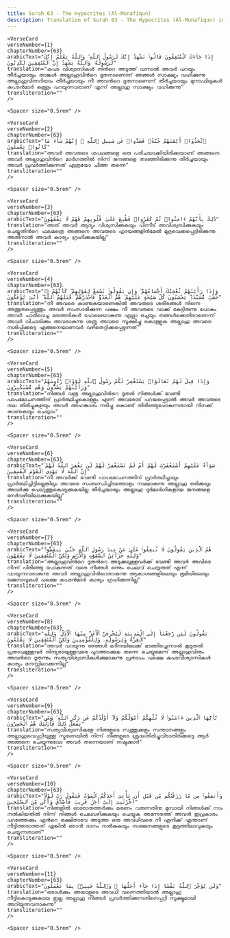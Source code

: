 ```yaml
---
title: Surah 63 - The Hypocrites (Al-Munafiqun)  
description: Translation of Surah 63 - The Hypocrites (Al-Munafiqun) in Malayalam
---
```







    <VerseCard 
    verseNumber={1}
    chapterNumber={63}
    arabicText="إِذَا جَآءَكَ ٱلْمُنَٰفِقُونَ قَالُوا۟ نَشْهَدُ إِنَّكَ لَرَسُولُ ٱللَّهِ ۗ وَٱللَّهُ يَعْلَمُ إِنَّكَ لَرَسُولُهُۥ وَٱللَّهُ يَشْهَدُ إِنَّ ٱلْمُنَٰفِقِينَ لَكَٰذِبُونَ"
    translation="കപട വിശ്വാസികള്‍ നിന്‍റെ അടുത്ത്‌ വന്നാല്‍ അവര്‍ പറയും തീര്‍ച്ചയായും താങ്കള്‍ അല്ലാഹുവിന്‍റെ ദൂതനാണെന്ന്‌ ഞങ്ങള്‍ സാക്ഷ്യം വഹിക്കുന്നു അല്ലാഹുവിന്നറിയാം തീര്‍ച്ചയായും നീ അവന്‍റെ ദൂതനാണെന്ന്‌ തീര്‍ച്ചയായും മുനാഫിഖുകള്‍ കപടന്‍മാര്‍ കള്ളം പറയുന്നവരാണ്‌ എന്ന്‌ അല്ലാഹു സാക്ഷ്യം വഹിക്കുന്നു"
    transliteration=""
    />

    <Spacer size="0.5rem" />
                
    <VerseCard 
    verseNumber={2}
    chapterNumber={63}
    arabicText="ٱتَّخَذُوٓا۟ أَيْمَٰنَهُمْ جُنَّةًۭ فَصَدُّوا۟ عَن سَبِيلِ ٱللَّهِ ۚ إِنَّهُمْ سَآءَ مَا كَانُوا۟ يَعْمَلُونَ"
    translation="അവര്‍ അവരുടെ ശപഥങ്ങളെ ഒരു പരിചയാക്കിയിരിക്കയാണ്‌ അങ്ങനെ അവര്‍ അല്ലാഹുവിന്‍റെ മാര്‍ഗത്തില്‍ നിന്ന്‌ ജനങ്ങളെ തടഞ്ഞിരിക്കുന്നു തീര്‍ച്ചയായും അവര്‍ പ്രവര്‍ത്തിക്കുന്നത്‌ എത്രയോ ചീത്ത തന്നെ"
    transliteration=""
    />

    <Spacer size="0.5rem" />
                
    <VerseCard 
    verseNumber={3}
    chapterNumber={63}
    arabicText="ذَٰلِكَ بِأَنَّهُمْ ءَامَنُوا۟ ثُمَّ كَفَرُوا۟ فَطُبِعَ عَلَىٰ قُلُوبِهِمْ فَهُمْ لَا يَفْقَهُونَ"
    translation="അത്‌ അവര്‍ ആദ്യം വിശ്വസിക്കുകയും പിന്നീട്‌ അവിശ്വസിക്കുകയും ചെയ്തതിന്‍റെ ഫലമത്രെ അങ്ങനെ അവരുടെ ഹൃദയങ്ങളിന്‍മേല്‍ മുദ്രവെക്കപ്പെട്ടിരിക്കുന്നു അതിനാല്‍ അവര്‍ കാര്യം ഗ്രഹിക്കുകയില്ല"
    transliteration=""
    />

    <Spacer size="0.5rem" />
                
    <VerseCard 
    verseNumber={4}
    chapterNumber={63}
    arabicText="۞ وَإِذَا رَأَيْتَهُمْ تُعْجِبُكَ أَجْسَامُهُمْ ۖ وَإِن يَقُولُوا۟ تَسْمَعْ لِقَوْلِهِمْ ۖ كَأَنَّهُمْ خُشُبٌۭ مُّسَنَّدَةٌۭ ۖ يَحْسَبُونَ كُلَّ صَيْحَةٍ عَلَيْهِمْ ۚ هُمُ ٱلْعَدُوُّ فَٱحْذَرْهُمْ ۚ قَٰتَلَهُمُ ٱللَّهُ ۖ أَنَّىٰ يُؤْفَكُونَ"
    translation="നീ അവരെ കാണുകയാണെങ്കില്‍ അവരുടെ ശരീരങ്ങള്‍ നിന്നെ അത്ഭുതപ്പെടുത്തും അവര്‍ സംസാരിക്കുന്ന പക്ഷം നീ അവരുടെ വാക്ക്‌ കേട്ടിരുന്നു പോകും അവര്‍ ചാരിവെച്ച മരത്തടികള്‍ പോലെയാകുന്നു എല്ലാ ഒച്ചയും തങ്ങള്‍ക്കെതിരാണെന്ന്‌ അവര്‍ വിചാരിക്കും അവരാകുന്നു ശത്രു അവരെ സൂക്ഷിച്ചു കൊള്ളുക അല്ലാഹു അവരെ നശിപ്പിക്കട്ടെ എങ്ങനെയാണവര്‍ വഴിതെറ്റിക്കപ്പെടുന്നത്‌"
    transliteration=""
    />

    <Spacer size="0.5rem" />
                
    <VerseCard 
    verseNumber={5}
    chapterNumber={63}
    arabicText="وَإِذَا قِيلَ لَهُمْ تَعَالَوْا۟ يَسْتَغْفِرْ لَكُمْ رَسُولُ ٱللَّهِ لَوَّوْا۟ رُءُوسَهُمْ وَرَأَيْتَهُمْ يَصُدُّونَ وَهُم مُّسْتَكْبِرُونَ"
    translation="നിങ്ങള്‍ വരൂ അല്ലാഹുവിന്‍റെ ദൂതന്‍ നിങ്ങള്‍ക്ക്‌ വേണ്ടി പാപമോചനത്തിന്‌ പ്രാര്‍ത്ഥിച്ചുകൊള്ളും എന്ന്‌ അവരോട്‌ പറയപ്പെട്ടാല്‍ അവര്‍ അവരുടെ തല തിരിച്ചുകളയും അവര്‍ അഹങ്കാരം നടിച്ചു കൊണ്ട്‌ തിരിഞ്ഞുപോകുന്നതായി നിനക്ക്‌ കാണുകയും ചെയ്യാം"
    transliteration=""
    />

    <Spacer size="0.5rem" />
                
    <VerseCard 
    verseNumber={6}
    chapterNumber={63}
    arabicText="سَوَآءٌ عَلَيْهِمْ أَسْتَغْفَرْتَ لَهُمْ أَمْ لَمْ تَسْتَغْفِرْ لَهُمْ لَن يَغْفِرَ ٱللَّهُ لَهُمْ ۚ إِنَّ ٱللَّهَ لَا يَهْدِى ٱلْقَوْمَ ٱلْفَٰسِقِينَ"
    translation="നീ അവര്‍ക്ക്‌ വേണ്ടി പാപമോചനത്തിന്‌ പ്രാര്‍ത്ഥിച്ചാലും പ്രാര്‍ത്ഥിച്ചിട്ടില്ലെങ്കിലും അവരെ സംബന്ധിച്ചിടത്തോളം സമമാകുന്നു അല്ലാഹു ഒരിക്കലും അവര്‍ക്കു പൊറുത്തുകൊടുക്കുകയില്ല തീര്‍ച്ചയായും അല്ലാഹു ദുര്‍മാര്‍ഗികളായ ജനങ്ങളെ നേര്‍വഴിയിലാക്കുകയില്ല"
    transliteration=""
    />

    <Spacer size="0.5rem" />
                
    <VerseCard 
    verseNumber={7}
    chapterNumber={63}
    arabicText="هُمُ ٱلَّذِينَ يَقُولُونَ لَا تُنفِقُوا۟ عَلَىٰ مَنْ عِندَ رَسُولِ ٱللَّهِ حَتَّىٰ يَنفَضُّوا۟ ۗ وَلِلَّهِ خَزَآئِنُ ٱلسَّمَٰوَٰتِ وَٱلْأَرْضِ وَلَٰكِنَّ ٱلْمُنَٰفِقِينَ لَا يَفْقَهُونَ"
    translation="അല്ലാഹുവിന്‍റെ ദൂതന്‍റെ അടുക്കലുള്ളവര്‍ക്ക്‌ വേണ്ടി അവര്‍ അവിടെ നിന്ന്‌ പിരിഞ്ഞു പോകുന്നത്‌ വരെ നിങ്ങള്‍ ഒന്നും ചെലവ്‌ ചെയ്യരുത്‌ എന്ന്‌ പറയുന്നവരാകുന്നു അവര്‍ അല്ലാഹുവിന്‍റെതാകുന്നു ആകാശങ്ങളിലെയും ഭൂമിയിലെയും ഖജനാവുകള്‍ പക്ഷെ കപടന്‍മാര്‍ കാര്യം ഗ്രഹിക്കുന്നില്ല"
    transliteration=""
    />

    <Spacer size="0.5rem" />
                
    <VerseCard 
    verseNumber={8}
    chapterNumber={63}
    arabicText="يَقُولُونَ لَئِن رَّجَعْنَآ إِلَى ٱلْمَدِينَةِ لَيُخْرِجَنَّ ٱلْأَعَزُّ مِنْهَا ٱلْأَذَلَّ ۚ وَلِلَّهِ ٱلْعِزَّةُ وَلِرَسُولِهِۦ وَلِلْمُؤْمِنِينَ وَلَٰكِنَّ ٱلْمُنَٰفِقِينَ لَا يَعْلَمُونَ"
    translation="അവര്‍ പറയുന്നു ഞങ്ങള്‍ മദീനയിലേക്ക്‌ മടങ്ങിച്ചെന്നാല്‍ കൂടുതല്‍ പ്രതാപമുള്ളവര്‍ നിന്ദ്യരായുള്ളവരെ പുറത്താക്കുക തന്നെ ചെയ്യുമെന്ന്‌ അല്ലാഹുവിനും അവന്‍റെ ദൂതന്നും സത്യവിശ്വാസികള്‍ക്കുമാകുന്നു പ്രതാപം പക്ഷെ കപടവിശ്വാസികള്‍ കാര്യം മനസ്സിലാക്കുന്നില്ല"
    transliteration=""
    />

    <Spacer size="0.5rem" />
                
    <VerseCard 
    verseNumber={9}
    chapterNumber={63}
    arabicText="يَٰٓأَيُّهَا ٱلَّذِينَ ءَامَنُوا۟ لَا تُلْهِكُمْ أَمْوَٰلُكُمْ وَلَآ أَوْلَٰدُكُمْ عَن ذِكْرِ ٱللَّهِ ۚ وَمَن يَفْعَلْ ذَٰلِكَ فَأُو۟لَٰٓئِكَ هُمُ ٱلْخَٰسِرُونَ"
    translation="സത്യവിശ്വാസികളേ നിങ്ങളുടെ സ്വത്തുക്കളും സന്താനങ്ങളും അല്ലാഹുവെപ്പറ്റിയുള്ള സ്മരണയില്‍ നിന്ന്‌ നിങ്ങളുടെ ശ്രദ്ധതിരിച്ചുവിടാതിരിക്കട്ടെ ആര്‍ അങ്ങനെ ചെയ്യുന്നുവോ അവര്‍ തന്നെയാണ്‌ നഷ്ടക്കാര്‍"
    transliteration=""
    />

    <Spacer size="0.5rem" />
                
    <VerseCard 
    verseNumber={10}
    chapterNumber={63}
    arabicText="وَأَنفِقُوا۟ مِن مَّا رَزَقْنَٰكُم مِّن قَبْلِ أَن يَأْتِىَ أَحَدَكُمُ ٱلْمَوْتُ فَيَقُولَ رَبِّ لَوْلَآ أَخَّرْتَنِىٓ إِلَىٰٓ أَجَلٍۢ قَرِيبٍۢ فَأَصَّدَّقَ وَأَكُن مِّنَ ٱلصَّٰلِحِينَ"
    translation="നിങ്ങളില്‍ ഓരോരുത്തര്‍ക്കും മരണം വരുന്നതിനു മുമ്പായി നിങ്ങള്‍ക്ക്‌ നാം നല്‍കിയതില്‍ നിന്ന്‌ നിങ്ങള്‍ ചെലവഴിക്കുകയും ചെയ്യുക അന്നേരത്ത്‌ അവന്‍ ഇപ്രകാരം പറഞ്ഞേക്കും എന്‍റെ രക്ഷിതാവേ അടുത്ത ഒരു അവധിവരെ നീ എനിക്ക്‌ എന്താണ്‌ നീട്ടിത്തരാത്തത്‌ എങ്കില്‍ ഞാന്‍ ദാനം നല്‍കുകയും സജ്ജനങ്ങളുടെ കൂട്ടത്തിലാവുകയും ചെയ്യുന്നതാണ്‌"
    transliteration=""
    />

    <Spacer size="0.5rem" />
                
    <VerseCard 
    verseNumber={11}
    chapterNumber={63}
    arabicText="وَلَن يُؤَخِّرَ ٱللَّهُ نَفْسًا إِذَا جَآءَ أَجَلُهَا ۚ وَٱللَّهُ خَبِيرٌۢ بِمَا تَعْمَلُونَ"
    translation="ഒരാള്‍ക്കും അയാളുടെ അവധി വന്നെത്തിയാല്‍ അല്ലാഹു നീട്ടികൊടുക്കുകയേ ഇല്ല അല്ലാഹു നിങ്ങള്‍ പ്രവര്‍ത്തിക്കുന്നതിനെപ്പറ്റി സൂക്ഷ്മമായി അറിയുന്നവനാകുന്നു"
    transliteration=""
    />

    <Spacer size="0.5rem" />
                